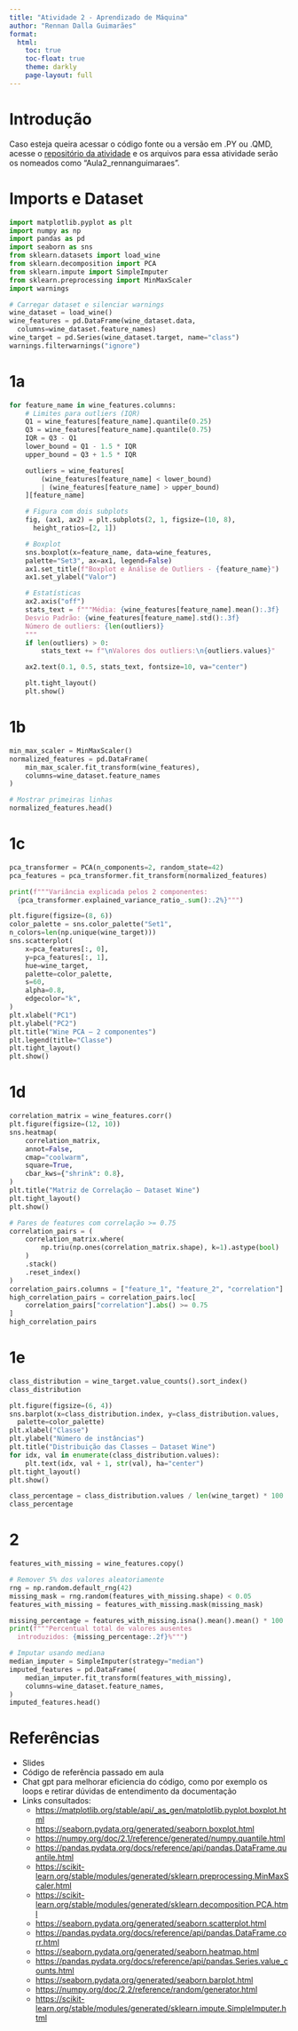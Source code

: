 ```yaml
---
title: "Atividade 2 - Aprendizado de Máquina"
author: "Rennan Dalla Guimarães"
format:
  html:
    toc: true
    toc-float: true
    theme: darkly
    page-layout: full
---
```


# Introdução

Caso esteja queira acessar o código fonte ou a versão em .PY ou .QMD,
acesse o [repositório da atividade](https://github.com/rennan-guimaraes/ceds/tree/main/machine_learning/second_exercise) e os arquivos para 
essa atividade serão os nomeados como "Aula2_rennanguimaraes".

# Imports e Dataset

```python
import matplotlib.pyplot as plt
import numpy as np
import pandas as pd
import seaborn as sns
from sklearn.datasets import load_wine
from sklearn.decomposition import PCA
from sklearn.impute import SimpleImputer
from sklearn.preprocessing import MinMaxScaler
import warnings

# Carregar dataset e silenciar warnings
wine_dataset = load_wine()
wine_features = pd.DataFrame(wine_dataset.data, 
  columns=wine_dataset.feature_names)
wine_target = pd.Series(wine_dataset.target, name="class")
warnings.filterwarnings("ignore")
```

# 1a

```python
for feature_name in wine_features.columns:
    # Limites para outliers (IQR)
    Q1 = wine_features[feature_name].quantile(0.25)
    Q3 = wine_features[feature_name].quantile(0.75)
    IQR = Q3 - Q1
    lower_bound = Q1 - 1.5 * IQR
    upper_bound = Q3 + 1.5 * IQR

    outliers = wine_features[
        (wine_features[feature_name] < lower_bound)
        | (wine_features[feature_name] > upper_bound)
    ][feature_name]

    # Figura com dois subplots
    fig, (ax1, ax2) = plt.subplots(2, 1, figsize=(10, 8), 
      height_ratios=[2, 1])

    # Boxplot
    sns.boxplot(x=feature_name, data=wine_features, 
    palette="Set3", ax=ax1, legend=False)
    ax1.set_title(f"Boxplot e Análise de Outliers - {feature_name}")
    ax1.set_ylabel("Valor")

    # Estatísticas
    ax2.axis("off")
    stats_text = f"""Média: {wine_features[feature_name].mean():.3f}
    Desvio Padrão: {wine_features[feature_name].std():.3f}
    Número de outliers: {len(outliers)}
    """
    if len(outliers) > 0:
        stats_text += f"\nValores dos outliers:\n{outliers.values}"

    ax2.text(0.1, 0.5, stats_text, fontsize=10, va="center")

    plt.tight_layout()
    plt.show()
```

# 1b

```python
min_max_scaler = MinMaxScaler()
normalized_features = pd.DataFrame(
    min_max_scaler.fit_transform(wine_features),
    columns=wine_dataset.feature_names
)

# Mostrar primeiras linhas
normalized_features.head()
```

# 1c

```python
pca_transformer = PCA(n_components=2, random_state=42)
pca_features = pca_transformer.fit_transform(normalized_features)

print(f"""Variância explicada pelos 2 componentes: 
  {pca_transformer.explained_variance_ratio_.sum():.2%}""")

plt.figure(figsize=(8, 6))
color_palette = sns.color_palette("Set1", 
n_colors=len(np.unique(wine_target)))
sns.scatterplot(
    x=pca_features[:, 0],
    y=pca_features[:, 1],
    hue=wine_target,
    palette=color_palette,
    s=60,
    alpha=0.8,
    edgecolor="k",
)
plt.xlabel("PC1")
plt.ylabel("PC2")
plt.title("Wine PCA – 2 componentes")
plt.legend(title="Classe")
plt.tight_layout()
plt.show()
```

# 1d

```python
correlation_matrix = wine_features.corr()
plt.figure(figsize=(12, 10))
sns.heatmap(
    correlation_matrix,
    annot=False,
    cmap="coolwarm",
    square=True,
    cbar_kws={"shrink": 0.8},
)
plt.title("Matriz de Correlação – Dataset Wine")
plt.tight_layout()
plt.show()

# Pares de features com correlação >= 0.75
correlation_pairs = (
    correlation_matrix.where(
        np.triu(np.ones(correlation_matrix.shape), k=1).astype(bool)
    )
    .stack()
    .reset_index()
)
correlation_pairs.columns = ["feature_1", "feature_2", "correlation"]
high_correlation_pairs = correlation_pairs.loc[
    correlation_pairs["correlation"].abs() >= 0.75
]
high_correlation_pairs
```

# 1e

```python
class_distribution = wine_target.value_counts().sort_index()
class_distribution
```

```python
plt.figure(figsize=(6, 4))
sns.barplot(x=class_distribution.index, y=class_distribution.values,
  palette=color_palette)
plt.xlabel("Classe")
plt.ylabel("Número de instâncias")
plt.title("Distribuição das Classes – Dataset Wine")
for idx, val in enumerate(class_distribution.values):
    plt.text(idx, val + 1, str(val), ha="center")
plt.tight_layout()
plt.show()

class_percentage = class_distribution.values / len(wine_target) * 100
class_percentage
```

# 2

```python
features_with_missing = wine_features.copy()

# Remover 5% dos valores aleatoriamente
rng = np.random.default_rng(42)
missing_mask = rng.random(features_with_missing.shape) < 0.05
features_with_missing = features_with_missing.mask(missing_mask)

missing_percentage = features_with_missing.isna().mean().mean() * 100
print(f"""Percentual total de valores ausentes 
  introduzidos: {missing_percentage:.2f}%""")

# Imputar usando mediana
median_imputer = SimpleImputer(strategy="median")
imputed_features = pd.DataFrame(
    median_imputer.fit_transform(features_with_missing),
    columns=wine_dataset.feature_names,
)
imputed_features.head()
```

# Referências

-   Slides
-   Código de referência passado em aula
-   Chat gpt para melhorar eficiencia do código, como por exemplo os loops 
    e retirar dúvidas de entendimento da documentação
-   Links consultados:
    -   <https://matplotlib.org/stable/api/_as_gen/matplotlib.pyplot.boxplot.html>
    -   <https://seaborn.pydata.org/generated/seaborn.boxplot.html>
    -   <https://numpy.org/doc/2.1/reference/generated/numpy.quantile.html>
    -   <https://pandas.pydata.org/docs/reference/api/pandas.DataFrame.quantile.html>
    -   <https://scikit-learn.org/stable/modules/generated/sklearn.preprocessing.MinMaxScaler.html>
    -   <https://scikit-learn.org/stable/modules/generated/sklearn.decomposition.PCA.html>
    -   <https://seaborn.pydata.org/generated/seaborn.scatterplot.html>
    -   <https://pandas.pydata.org/docs/reference/api/pandas.DataFrame.corr.html>
    -   <https://seaborn.pydata.org/generated/seaborn.heatmap.html>
    -   <https://pandas.pydata.org/docs/reference/api/pandas.Series.value_counts.html>
    -   <https://seaborn.pydata.org/generated/seaborn.barplot.html>
    -   <https://numpy.org/doc/2.2/reference/random/generator.html>
    -   <https://scikit-learn.org/stable/modules/generated/sklearn.impute.SimpleImputer.html>
